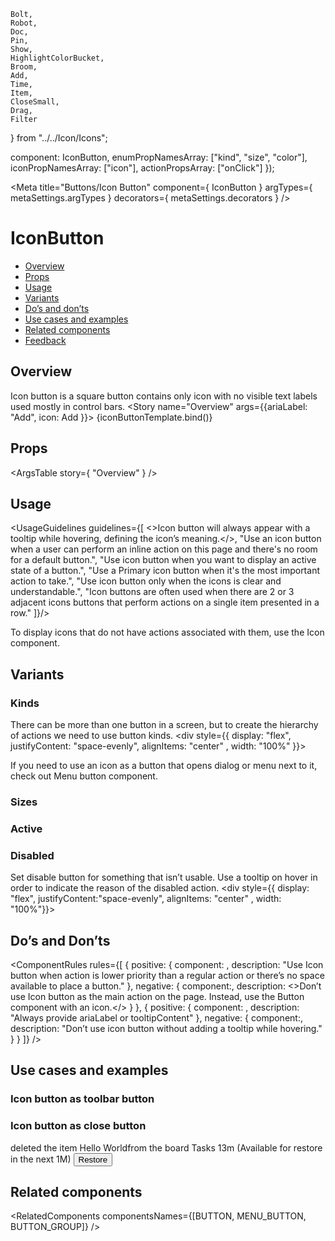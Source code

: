     Bolt,
    Robot,
    Doc,
    Pin,
    Show,
    HighlightColorBucket,
    Broom,
    Add,
    Time,
    Item,
    CloseSmall,
    Drag,
    Filter
} from "../../Icon/Icons";

  component: IconButton,
  enumPropNamesArray: ["kind", "size", "color"],
  iconPropNamesArray: ["icon"],
  actionPropsArray: ["onClick"]
});

<Meta
  title="Buttons/Icon Button"
  component={ IconButton }
  argTypes={ metaSettings.argTypes }
  decorators={ metaSettings.decorators }
/>

<!--- Component template -->


<!--- Component documentation -->

# IconButton
- [Overview](#overview)
- [Props](#props)
- [Usage](#usage)
- [Variants](#variants)
- [Do’s and don’ts](#do%E2%80%99s-and-don%E2%80%99ts)
- [Use cases and examples](#use-cases-and-examples)
- [Related components](#related-components)
- [Feedback](#feedback)

## Overview
Icon button is a square button contains only icon with no visible text labels used mostly in control bars.
<Canvas>
  <Story name="Overview" args={{ariaLabel: "Add", icon: Add }}>
    {iconButtonTemplate.bind()}
  </Story>
</Canvas>

## Props
<ArgsTable story={ "Overview" } />

## Usage
<UsageGuidelines guidelines={[
  <>Icon button will always appear with a <Link href="/?path=/docs/popover-tooltip--overview">tooltip</Link> while hovering, defining the icon’s meaning.</>,
  "Use an icon button when a user can perform an inline action on this page and there's no room for a default button.",
  "Use icon button when you want to display an active state of a button.",
  "Use a Primary icon button when it's the most important action to take.",
  "Use icon button only when the icons is clear and understandable.",
  "Icon buttons are often used when there are 2 or 3 adjacent icons buttons that perform actions on a single item presented in a row."
]}/>

<Tip title="Check yourself">To display icons that do not have actions associated with them, use the <Link href="/?path=/docs/components-icon--overview" size={Link.sizes.SMALL} withoutSpacing>Icon component</Link>.</Tip>

## Variants
### Kinds
There can be more than one button in a screen, but to create the hierarchy of actions we need to use button kinds.
<Canvas>
  <Story name="Kinds">
      <div style={{ display: "flex", justifyContent: "space-evenly", alignItems: "center" , width: "100%" }}>
        <IconButton icon={Bolt} kind={IconButton.kinds.PRIMARY} ariaLabel="My primary IconButton"/>
        <IconButton icon={Bolt} kind={IconButton.kinds.SECONDARY} ariaLabel="My secondary IconButton"/>
        <IconButton icon={Bolt} kind={IconButton.kinds.TERTIARY} ariaLabel="My tertiary IconButton"/>
      </div>
  </Story>
</Canvas>

<Tip>If you need to use an icon as a button that opens dialog or menu next to it, check out  <Link href="/?path=/docs/buttons-menubutton--overview" size={Link.sizes.SMALL} withoutSpacing>Menu button</Link> component.</Tip>

### Sizes

<Canvas>
  <Story name="Sizes">
      <div style={{ display: "flex", justifyContent:"space-evenly", alignItems: "center" , width: "100%"}}>
        <IconButton key="xxs" icon={Robot} kind={IconButton.kinds.SECONDARY} size={IconButton.sizes.XXS} ariaLabel="My xxs IconButton"/>
        <IconButton key="xs" icon={Robot} kind={IconButton.kinds.SECONDARY} size={IconButton.sizes.XS} ariaLabel="My xs IconButton"/>
        <IconButton key="small" icon={Robot} kind={IconButton.kinds.SECONDARY} size={IconButton.sizes.SMALL} ariaLabel="My small IconButton"/>
        <IconButton key="medium" icon={Robot} kind={IconButton.kinds.SECONDARY} size={IconButton.sizes.MEDIUM} ariaLabel="My medium IconButton"/>
        <IconButton key="large" icon={Robot} kind={IconButton.kinds.SECONDARY} size={IconButton.sizes.LARGE} ariaLabel="My large IconButton"/>
      </div>
  </Story>
</Canvas>

### Active
<Canvas>
  <Story name="Active">
      <div style={{ display: "flex", justifyContent:"space-evenly", alignItems: "center" , width: "100%"}}>
        <IconButton icon={Doc} kind={IconButton.kinds.PRIMARY} ariaLabel="My small active IconButton" active/>
        <IconButton icon={Doc} kind={IconButton.kinds.SECONDARY} ariaLabel="My active medium IconButton" active/>
        <IconButton icon={Doc} kind={IconButton.kinds.TERTIARY} ariaLabel="My active large IconButton" active/>
      </div>
  </Story>
</Canvas>

### Disabled
Set disable button for something that isn’t usable. Use a tooltip on hover in order to indicate the reason of the disabled action.
<Canvas>
  <Story name="Disabled">
      <div style={{ display: "flex", justifyContent:"space-evenly", alignItems: "center" , width: "100%"}}>
        <IconButton icon={Doc} kind={IconButton.kinds.PRIMARY} ariaLabel="My small disabled IconButton" disabled disabledReason="This function is not available"/>
        <IconButton icon={Doc} kind={IconButton.kinds.SECONDARY} ariaLabel="My disabled medium IconButton" disabled disabledReason="This function is not available" />
        <IconButton icon={Doc} kind={IconButton.kinds.TERTIARY} ariaLabel="My disabled large IconButton" disabled disabledReason="This function is not available" />
      </div>
  </Story>
</Canvas>

## Do’s and Don’ts
<ComponentRules
  rules={[
    {
      positive: {
        component: <DialogContentContainer>
            <IconButton icon={Pin} ariaLabel="Pin to top" />
            <IconButton icon={Show} ariaLabel="Show all"/>
            <IconButton icon={HighlightColorBucket} ariaLabel="Show color"/>
            <IconButton icon={Broom} ariaLabel="Clear style"/>
        </DialogContentContainer>,
        description: "Use Icon button when action is lower priority than a regular action or there’s no space available to place a button."
      },
      negative: {
        component:<IconButton icon={Add} kind={IconButton.kinds.PRIMARY} ariaLabel="Add item" />,
        description: <>Don’t use Icon button as the main action on the page. Instead, use the <Link href="/?path=/docs/buttons-button--overview" withoutSpacing>Button component</Link> with an icon.</>
      }
    },
    {
      positive: {
        component: <IconButton icon={Bolt}  ariaLabel="Quick Search" />,
        description: "Always provide ariaLabel or tooltipContent"
      },
      negative: {
        component:<IconButton icon={Bolt} />,
        description: "Don’t use icon button without adding a tooltip while hovering."
      }
    }
  ]}
/>

## Use cases and examples
### Icon button as toolbar button
<Canvas>
    <Story name="Icon button as toolbar button">
        <Flex className={classes.dashboard} direction={Flex.directions.COLUMN} align={Flex.align.START} style={{width: "50%"}}>
            <Flex className={classes.dashboardHeader} gap={Flex.gaps.SMALL}>
                <Icon icon={Drag} />
                <Heading type={Heading.types.h5} value="Widget name" />
                <IconButton icon={Filter} ariaLabel="Filter the widget by everything" size={IconButton.sizes.SMALL}/>
            </Flex>
            <div className={classes.dashboardContent} />
        </Flex>
    </Story>
</Canvas>

### Icon button as close button
<Canvas>
    <Story name="Icon button as close button">
        <Flex style={{width: "100%"}}>
            <Flex  className={classes.recycleBin} style={{width: "100%"}} justify={Flex.justify.START} gap={Flex.gaps.LARGE}>
                <Flex direction={Flex.directions.COLUMN} className={classes.recycleBinTitleContainer} justify={Flex.justify.CENTER}>
                    <Icon icon={Item} iconSize={40}/>
                    <Heading className={classes.recycleBinTitle} type={Heading.types.h5} value="Item" id="monday-recycle-bin-title"/>
                </Flex>
                <Avatar size={Avatar.sizes.LARGE} src={person1} type={Avatar.types.IMG} />
                <Flex direction={Flex.directions.COLUMN} className={classes.recycleBinContent} align={Flex.justify.START} ariaLabelledby="monday-recycle-bin-title">
                    <Flex gap={Flex.gaps.XS}>
                        <LinkComponent text="Hadas Farhi"/><span>deleted the item </span><span className={classes.recycleBinItemName}>Hello World</span><span>from the board</span>
                    </Flex>
                    <span className={classes.recycleBinBoardName}>Tasks</span>
                    <Flex gap={Flex.gaps.XS} className={classes.recycleBinSubNote}>
                        <Icon icon={Time}/>
                        <span className={classes.recycleBinTimeStamp}>13m</span>
                        <span>(Available for restore in the next 1M)</span>
                    </Flex>
                </Flex>
                <Button className={classes.recycleBinRestoreButton}>Restore</Button>
            </Flex>
        </Flex>
        <IconButton icon={CloseSmall} ariaLabel="Remove from Recycle bin"/>
    </Story>
</Canvas>

## Related components
<RelatedComponents componentsNames={[BUTTON, MENU_BUTTON, BUTTON_GROUP]} />
